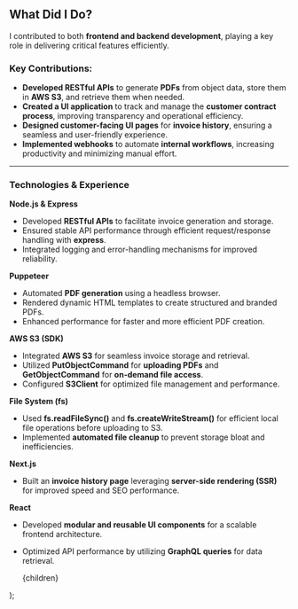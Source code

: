 ## **What Did I Do?**

I contributed to both **frontend and backend development**, playing a key role in delivering critical features efficiently.

### Key Contributions:

- **Developed RESTful APIs** to generate **PDFs** from object data, store them in **AWS S3**, and retrieve them when needed.
- **Created a UI application** to track and manage the **customer contract process**, improving transparency and operational efficiency.
- **Designed customer-facing UI pages** for **invoice history**, ensuring a seamless and user-friendly experience.
- **Implemented webhooks** to automate **internal workflows**, increasing productivity and minimizing manual effort.

---

### **Technologies & Experience**

**Node.js & Express**

- Developed **RESTful APIs** to facilitate invoice generation and storage.
- Ensured stable API performance through efficient request/response handling with **express**.
- Integrated logging and error-handling mechanisms for improved reliability.

**Puppeteer**

- Automated **PDF generation** using a headless browser.
- Rendered dynamic HTML templates to create structured and branded PDFs.
- Enhanced performance for faster and more efficient PDF creation.

**AWS S3 (SDK)**

- Integrated **AWS S3** for seamless invoice storage and retrieval.
- Utilized **PutObjectCommand** for **uploading PDFs** and **GetObjectCommand** for **on-demand file access**.
- Configured **S3Client** for optimized file management and performance.

**File System (fs)**

- Used **fs.readFileSync()** and **fs.createWriteStream()** for efficient local file operations before uploading to S3.
- Implemented **automated file cleanup** to prevent storage bloat and inefficiencies.

**Next.js**

- Built an **invoice history page** leveraging **server-side rendering (SSR)** for improved speed and SEO performance.

**React**

- Developed **modular and reusable UI components** for a scalable frontend architecture.
- Optimized API performance by utilizing **GraphQL queries** for data retrieval.

  <article className="flex-col space-y-6 bg-orange-50 p-8">{children}</article>
);

